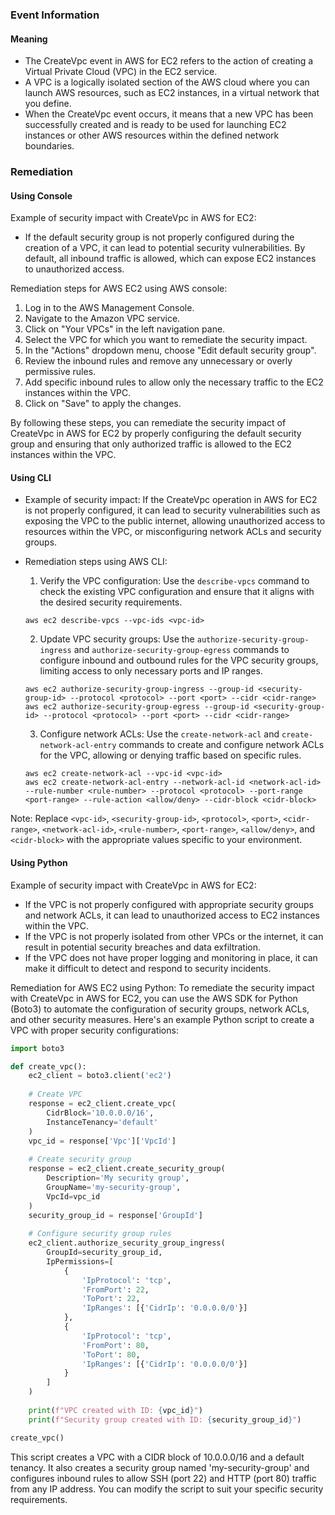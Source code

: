 
### Event Information

#### Meaning

- The CreateVpc event in AWS for EC2 refers to the action of creating a Virtual Private Cloud (VPC) in the EC2 service.
- A VPC is a logically isolated section of the AWS cloud where you can launch AWS resources, such as EC2 instances, in a virtual network that you define.
- When the CreateVpc event occurs, it means that a new VPC has been successfully created and is ready to be used for launching EC2 instances or other AWS resources within the defined network boundaries.

### Remediation

#### Using Console

Example of security impact with CreateVpc in AWS for EC2:
- If the default security group is not properly configured during the creation of a VPC, it can lead to potential security vulnerabilities. By default, all inbound traffic is allowed, which can expose EC2 instances to unauthorized access.

Remediation steps for AWS EC2 using AWS console:
1. Log in to the AWS Management Console.
2. Navigate to the Amazon VPC service.
3. Click on "Your VPCs" in the left navigation pane.
4. Select the VPC for which you want to remediate the security impact.
5. In the "Actions" dropdown menu, choose "Edit default security group".
6. Review the inbound rules and remove any unnecessary or overly permissive rules.
7. Add specific inbound rules to allow only the necessary traffic to the EC2 instances within the VPC.
8. Click on "Save" to apply the changes.

By following these steps, you can remediate the security impact of CreateVpc in AWS for EC2 by properly configuring the default security group and ensuring that only authorized traffic is allowed to the EC2 instances within the VPC.

#### Using CLI

- Example of security impact: If the CreateVpc operation in AWS for EC2 is not properly configured, it can lead to security vulnerabilities such as exposing the VPC to the public internet, allowing unauthorized access to resources within the VPC, or misconfiguring network ACLs and security groups.

- Remediation steps using AWS CLI:
  1. Verify the VPC configuration: Use the `describe-vpcs` command to check the existing VPC configuration and ensure that it aligns with the desired security requirements.
    ```
    aws ec2 describe-vpcs --vpc-ids <vpc-id>
    ```

  2. Update VPC security groups: Use the `authorize-security-group-ingress` and `authorize-security-group-egress` commands to configure inbound and outbound rules for the VPC security groups, limiting access to only necessary ports and IP ranges.
    ```
    aws ec2 authorize-security-group-ingress --group-id <security-group-id> --protocol <protocol> --port <port> --cidr <cidr-range>
    aws ec2 authorize-security-group-egress --group-id <security-group-id> --protocol <protocol> --port <port> --cidr <cidr-range>
    ```

  3. Configure network ACLs: Use the `create-network-acl` and `create-network-acl-entry` commands to create and configure network ACLs for the VPC, allowing or denying traffic based on specific rules.
    ```
    aws ec2 create-network-acl --vpc-id <vpc-id>
    aws ec2 create-network-acl-entry --network-acl-id <network-acl-id> --rule-number <rule-number> --protocol <protocol> --port-range <port-range> --rule-action <allow/deny> --cidr-block <cidr-block>
    ```

Note: Replace `<vpc-id>`, `<security-group-id>`, `<protocol>`, `<port>`, `<cidr-range>`, `<network-acl-id>`, `<rule-number>`, `<port-range>`, `<allow/deny>`, and `<cidr-block>` with the appropriate values specific to your environment.

#### Using Python

Example of security impact with CreateVpc in AWS for EC2:
- If the VPC is not properly configured with appropriate security groups and network ACLs, it can lead to unauthorized access to EC2 instances within the VPC.
- If the VPC is not properly isolated from other VPCs or the internet, it can result in potential security breaches and data exfiltration.
- If the VPC does not have proper logging and monitoring in place, it can make it difficult to detect and respond to security incidents.

Remediation for AWS EC2 using Python:
To remediate the security impact with CreateVpc in AWS for EC2, you can use the AWS SDK for Python (Boto3) to automate the configuration of security groups, network ACLs, and other security measures. Here's an example Python script to create a VPC with proper security configurations:

```python
import boto3

def create_vpc():
    ec2_client = boto3.client('ec2')
    
    # Create VPC
    response = ec2_client.create_vpc(
        CidrBlock='10.0.0.0/16',
        InstanceTenancy='default'
    )
    vpc_id = response['Vpc']['VpcId']
    
    # Create security group
    response = ec2_client.create_security_group(
        Description='My security group',
        GroupName='my-security-group',
        VpcId=vpc_id
    )
    security_group_id = response['GroupId']
    
    # Configure security group rules
    ec2_client.authorize_security_group_ingress(
        GroupId=security_group_id,
        IpPermissions=[
            {
                'IpProtocol': 'tcp',
                'FromPort': 22,
                'ToPort': 22,
                'IpRanges': [{'CidrIp': '0.0.0.0/0'}]
            },
            {
                'IpProtocol': 'tcp',
                'FromPort': 80,
                'ToPort': 80,
                'IpRanges': [{'CidrIp': '0.0.0.0/0'}]
            }
        ]
    )
    
    print(f"VPC created with ID: {vpc_id}")
    print(f"Security group created with ID: {security_group_id}")

create_vpc()
```

This script creates a VPC with a CIDR block of 10.0.0.0/16 and a default tenancy. It also creates a security group named 'my-security-group' and configures inbound rules to allow SSH (port 22) and HTTP (port 80) traffic from any IP address. You can modify the script to suit your specific security requirements.

